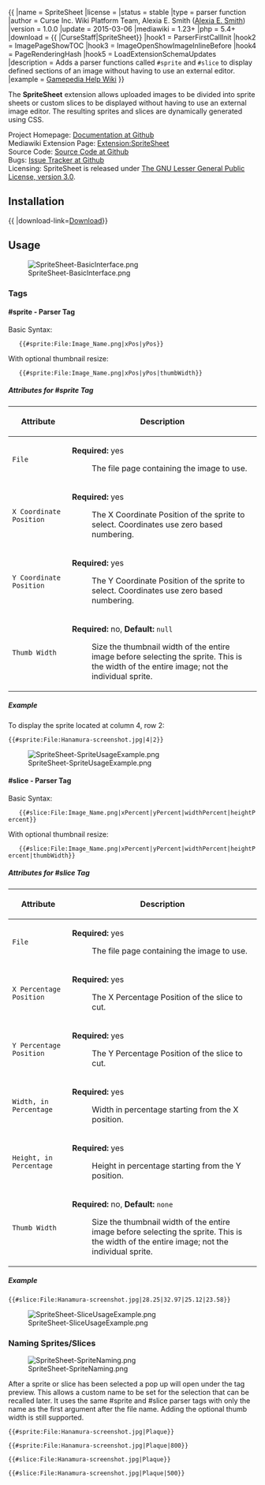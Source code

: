 {{ {{TNTN|Extension}}
|name        = SpriteSheet
|license     = {{EL|LGPLv3}}
|status      = stable
|type        = parser function
|author      = Curse Inc. Wiki Platform Team, Alexia E. Smith ([[User:Alexia E. Smith|Alexia E. Smith]])
|version     = 1.0.0
|update      = 2015-03-06
|mediawiki   = 1.23+
|php         = 5.4+
|download    = {{ {{TNTN|GithubDownload}} |CurseStaff|SpriteSheet}}
|hook1       = ParserFirstCallInit
|hook2       = ImagePageShowTOC
|hook3       = ImageOpenShowImageInlineBefore
|hook4       = PageRenderingHash
|hook5       = LoadExtensionSchemaUpdates
|description = Adds a parser functions called <tt>#sprite</tt> and <tt>#slice</tt> to display defined sections of an image without having to use an external editor.
|example     = [http://help.gamepedia.com/Extension:SpriteSheet/Example Gamepedia Help Wiki]
}}

The '''SpriteSheet''' extension allows uploaded images to be divided into sprite sheets or custom slices to be displayed without having to use an external image editor.  The resulting sprites and slices are dynamically generated using CSS.

;Project Homepage: [https://github.com/CurseStaff/SpriteSheet Documentation at Github]
;Mediawiki Extension Page: [https://www.mediawiki.org/wiki/Extension:SpriteSheet Extension:SpriteSheet]
;Source Code: [https://github.com/CurseStaff/SpriteSheet Source Code at Github]
;Bugs: [https://github.com/CurseStaff/SpriteSheet/issues Issue Tracker at Github]
;Licensing: SpriteSheet is released under [http://opensource.org/licenses/lgpl-3.0.html The GNU Lesser General Public License, version 3.0].


==Installation==

{{ {{TNTN|ExtensionInstall}} |download-link=[https://github.com/CurseStaff/SpriteSheet/archive/v1.0.0.zip Download]}}

==Usage==

[[File:SpriteSheet-BasicInterface.png]]

===Tags===

====#sprite - Parser Tag====
Basic Syntax:

	<code><nowiki>{{#sprite:File:Image_Name.png|xPos|yPos}}</nowiki></code>

With optional thumbnail resize:

	<code><nowiki>{{#sprite:File:Image_Name.png|xPos|yPos|thumbWidth}}</nowiki></code>

===== Attributes for #sprite Tag =====

{| class="wikitable"
|-
! Attribute
! Description
|-
| <code>File</code>
| '''Required:''' yes
:The file page containing the image to use.
|-
| <code>X Coordinate Position</code>
| '''Required:''' yes
:The X Coordinate Position of the sprite to select.  Coordinates use zero based numbering.
|-
| <code>Y Coordinate Position</code>
| '''Required:''' yes
:The Y Coordinate Position of the sprite to select.  Coordinates use zero based numbering.
|-
| <code>Thumb Width</code>
| '''Required:''' no, '''Default:''' <tt>null</tt>
:Size the thumbnail width of the entire image before selecting the sprite.  This is the width of the entire image; not the individual sprite.
|}

===== Example =====

To display the sprite located at column 4, row 2:
<pre>{{#sprite:File:Hanamura-screenshot.jpg|4|2}}</pre>

[[File:SpriteSheet-SpriteUsageExample.png]]


====#slice - Parser Tag====
Basic Syntax:

	<code><nowiki>{{#slice:File:Image_Name.png|xPercent|yPercent|widthPercent|heightPercent}}</nowiki></code>

With optional thumbnail resize:

	<code><nowiki>{{#slice:File:Image_Name.png|xPercent|yPercent|widthPercent|heightPercent|thumbWidth}}</nowiki></code>

===== Attributes for #slice Tag =====

{| class="wikitable"
|-
! Attribute
! Description
|-
| <code>File</code>
| '''Required:''' yes
:The file page containing the image to use.
|-
| <code>X Percentage Position</code>
| '''Required:''' yes
:The X Percentage Position of the slice to cut.
|-
| <code>Y Percentage Position</code>
| '''Required:''' yes
:The Y Percentage Position of the slice to cut.
|-
| <code>Width, in Percentage</code>
| '''Required:''' yes
:Width in percentage starting from the X position.
|-
| <code>Height, in Percentage</code>
| '''Required:''' yes
:Height in percentage starting from the Y position.
|-
| <code>Thumb Width</code>
| '''Required:''' no, '''Default:''' <tt>none</tt>
:Size the thumbnail width of the entire image before selecting the sprite.  This is the width of the entire image; not the individual sprite.
|}

===== Example =====

<pre>{{#slice:File:Hanamura-screenshot.jpg|28.25|32.97|25.12|23.58}}</pre>

[[File:SpriteSheet-SliceUsageExample.png]]

===Naming Sprites/Slices===

[[File:SpriteSheet-SpriteNaming.png]]

After a sprite or slice has been selected a pop up will open under the tag preview.  This allows a custom name to be set for the selection that can be recalled later.  It uses the same #sprite and #slice parser tags with only the name as the first argument after the file name.  Adding the optional thumb width is still supported.

<pre>{{#sprite:File:Hanamura-screenshot.jpg|Plaque}}</pre>
<pre>{{#sprite:File:Hanamura-screenshot.jpg|Plaque|800}}</pre>
<pre>{{#slice:File:Hanamura-screenshot.jpg|Plaque}}</pre>
<pre>{{#slice:File:Hanamura-screenshot.jpg|Plaque|500}}</pre>